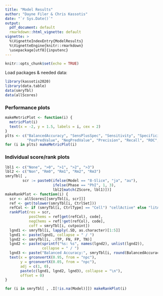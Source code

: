 ```yaml
---
title: "Model Results"
author: "Dayne Filer & Chris Kassotis"
date: "`r Sys.Date()`"
output: 
  pdf_document: default
  rmarkdown::html_vignette: default
vignette: >
  %\VignetteIndexEntry{ModelResults}
  %\VignetteEngine{knitr::rmarkdown}
  \usepackage[utf8]{inputenc}
---
```


```r
knitr::opts_chunk$set(echo = TRUE)
```

Load packages & needed data:

```r
library(kassotis2020)
library(data.table)
data(smryTbl)
data(allScores)
```

### Performance plots

```r
makeMetricPlot <- function(i) {
  metricPlot(i)
  text(x = -2, y = 1.5, labels = i, cex = 2)
}
plts <- c("BalancedAccuracy", "SensPlusSpec", "Sensitivity", "Specificity",
          "PosPredValue", "NegPredValue", "Precision", "Recall", "ROC", "PRC")
for (i in plts) makeMetricPlot(i)
```

### Individual score/rank plots

```r
lbl1 <- c("None", ">0", ">1", ">2", ">3")
lbl2 <- c("Non", "Rm0", "Rm1", "Rm2", "Rm3")
smryTbl[ , 
        scr := paste0(ifelse(Model == "8-Slice", "ja", "au"),
                      ifelse(Phase == "PhI", 1, 3),
                      lbl2[match(ZScore, lbl1)])]
makeRankPlot <- function(i) {
  scr <- allScores[[smryTbl[i, scr]]]
  ref <- get(tolower(smryTbl[i, CtrlSet]))
  refCol <- if (smryTbl[i, CtrlType] == "Cell") "cellActive" else "litActive"
  rankPlot(res = scr, 
           posChems = ref[get(refCol), code], 
           negChems = ref[!get(refCol), code], 
           coff = smryTbl[i, cutpoint])
  lgnd1 <- smryTbl[i, lapply(.SD, as.character)[1:5]]
  lgnd1 <- paste(lgnd1, collapse = " / ")
  lgnd2 <- smryTbl[i, .(TP, FN, FP, TN)]
  lgnd2 <- paste(sprintf("%s: %s", names(lgnd2), unlist(lgnd2)), 
                 collapse = " / ")
  lgnd3 <- paste("Balanced Accuracy:", smryTbl[i, round(BalancedAccuracy, 2)])
  text(x = grconvertX(0.95, from = "npc"), 
       y = grconvertX(0.05, from = "npc"),
       adj = c(1, 0),
       paste(c(lgnd1, lgnd2, lgnd3), collapse = "\n"),
       offset = 0)
}
```


```r
for (i in smryTbl[ , .I[!is.na(Model)]]) makeRankPlot(i)
```









